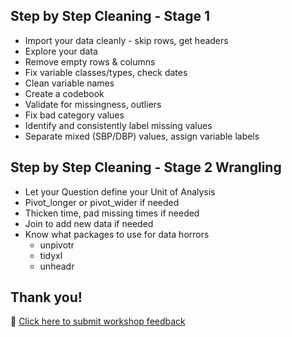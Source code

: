 ## Step by Step Cleaning - Stage 1

- Import your data cleanly - skip rows, get headers
- Explore your data
- Remove empty rows & columns
- Fix variable classes/types, check dates
- Clean variable names 
- Create a codebook
- Validate for missingness, outliers
- Fix bad category values
- Identify and consistently label missing values
- Separate mixed (SBP/DBP) values, assign variable labels

## Step by Step Cleaning - Stage 2 Wrangling

- Let your Question define your Unit of Analysis
- Pivot_longer or pivot_wider if needed
- Thicken time, pad missing times if needed
- Join to add new data if needed
- Know what packages to use for data horrors
  - unpivotr
  - tidyxl
  - unheadr


## Thank you!

🙏 [Click here to submit workshop feedback](https://forms.gle/kvEirN7sJmavem8q6){target="_blank"}

